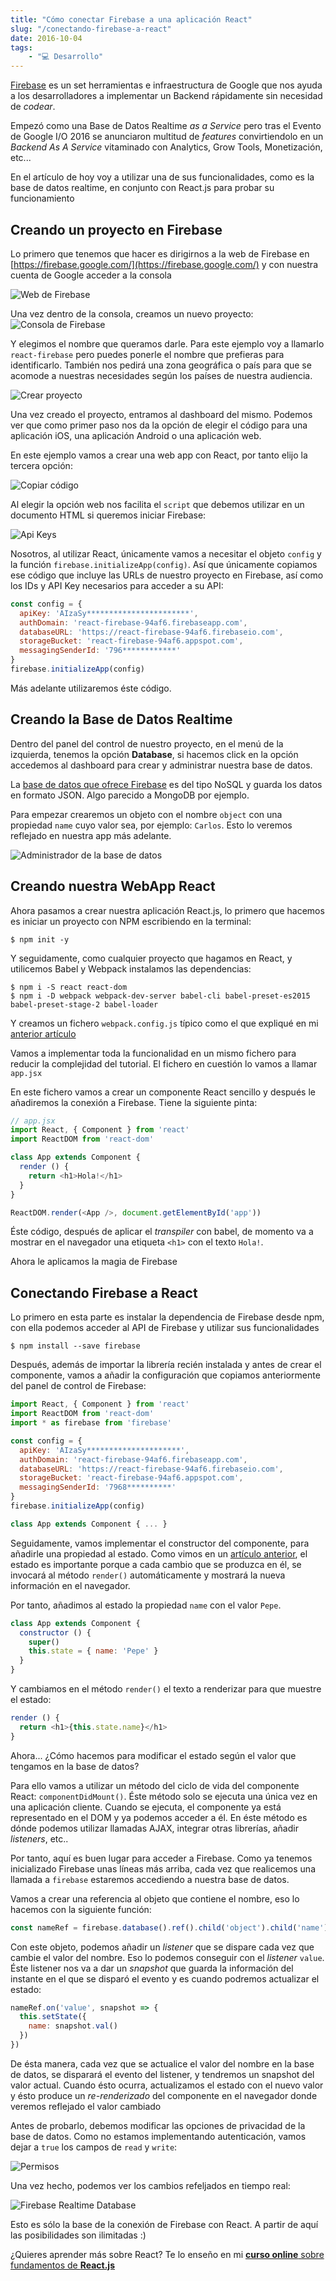 ```yaml
---
title: "Cómo conectar Firebase a una aplicación React"
slug: "/conectando-firebase-a-react"
date: 2016-10-04
tags:
    - "💻 Desarrollo"
---
```


[Firebase](https://firebase.google.com/) es un set herramientas e infraestructura de Google que nos ayuda a los desarrolladores a implementar un Backend rápidamente sin necesidad de *codear*.

Empezó como una Base de Datos Realtime *as a Service* pero tras el Evento de Google I/O 2016 se anunciaron multitud de *features* convirtiendolo en un *Backend As A Service* vitaminado con Analytics, Grow Tools, Monetización, etc...

En el artículo de hoy voy a utilizar una de sus funcionalidades, como es la base de datos realtime, en conjunto con React.js para probar su funcionamiento

<YouTube videoId="qPV-pKUmAv4" />

## Creando un proyecto en Firebase
Lo primero que tenemos que hacer es dirigirnos a la web de Firebase en [https://firebase.google.com/](https://firebase.google.com/) y con nuestra cuenta de Google acceder a la consola

![Web de Firebase](./1-firebase-login.png)

Una vez dentro de la consola, creamos un nuevo proyecto:
![Consola de Firebase](./2-firebase-create-project.png)

Y elegimos el nombre que queramos darle. Para este ejemplo voy a llamarlo `react-firebase` pero puedes ponerle el nombre que prefieras para identificarlo. También nos pedirá una zona geográfica o país para que se acomode a nuestras necesidades según los países de nuestra audiencia.

![Crear proyecto](./3-data-project.png)

Una vez creado el proyecto, entramos al dashboard del mismo. Podemos ver que como primer paso nos da la opción de elegir el código para una aplicación iOS, una aplicación Android o una aplicación web.

En este ejemplo vamos a crear una web app con React, por tanto elijo la tercera opción:

![Copiar código](./4-select-code-web.png)

Al elegir la opción web nos facilita el `script` que debemos utilizar en un documento HTML si queremos iniciar Firebase:

![Api Keys](./5-code-apikey.png)

Nosotros, al utilizar React, únicamente vamos a necesitar el objeto `config` y la función `firebase.initializeApp(config)`. Así que únicamente copiamos ese código que incluye las URLs de nuestro proyecto en Firebase, así como los IDs y API Key necesarios para acceder a su API:

```javascript
const config = {
  apiKey: 'AIzaSy***********************',
  authDomain: 'react-firebase-94af6.firebaseapp.com',
  databaseURL: 'https://react-firebase-94af6.firebaseio.com',
  storageBucket: 'react-firebase-94af6.appspot.com',
  messagingSenderId: '796************'
}
firebase.initializeApp(config)
```

Más adelante utilizaremos éste código.

## Creando la Base de Datos Realtime

Dentro del panel del control de nuestro proyecto, en el menú de la izquierda, tenemos la opción **Database**, si hacemos click en la opción accedemos al dashboard para crear y administrar nuestra base de datos.

La [base de datos que ofrece Firebase](https://firebase.google.com/docs/database/) es del tipo NoSQL y guarda los datos en formato JSON. Algo parecido a MongoDB por ejemplo.

Para empezar crearemos un objeto con el nombre `object` con una propiedad `name` cuyo valor sea, por ejemplo: `Carlos`. Esto lo veremos reflejado en nuestra app más adelante.

![Administrador de la base de datos](./6-database-console.png)

## Creando nuestra WebApp React

Ahora pasamos a crear nuestra aplicación React.js, lo primero que hacemos es iniciar un proyecto con NPM escribiendo en la terminal:

```shell
$ npm init -y
```

Y seguidamente, como cualquier proyecto que hagamos en React, y utilicemos Babel y Webpack instalamos las dependencias:

```shell
$ npm i -S react react-dom
$ npm i -D webpack webpack-dev-server babel-cli babel-preset-es2015 babel-preset-stage-2 babel-loader
```

Y creamos un fichero `webpack.config.js` típico como el que expliqué en mi [anterior artículo](/primeros-pasos-con-webpack/)

Vamos a implementar toda la funcionalidad en un mismo fichero para reducir la complejidad del tutorial. El fichero en cuestión lo vamos a llamar `app.jsx`

En este fichero vamos a crear un componente React sencillo y después le añadiremos la conexión a Firebase. Tiene la siguiente pinta:

```javascript
// app.jsx
import React, { Component } from 'react'
import ReactDOM from 'react-dom'

class App extends Component {
  render () {
    return <h1>Hola!</h1>
  }
}

ReactDOM.render(<App />, document.getElementById('app'))
```

Éste código, después de aplicar el *transpiler* con babel, de momento va a mostrar en el navegador una etiqueta `<h1>` con el texto `Hola!`.

Ahora le aplicamos la magia de Firebase

## Conectando Firebase a React

Lo primero en esta parte es instalar la dependencia de Firebase desde npm, con ella podemos acceder al API de Firebase y utilizar sus funcionalidades

```shell
$ npm install --save firebase
```

Después, además de importar la librería recién instalada y antes de crear el componente, vamos a añadir la configuración que copiamos anteriormente del panel de control de Firebase:

```javascript
import React, { Component } from 'react'
import ReactDOM from 'react-dom'
import * as firebase from 'firebase'

const config = {
  apiKey: 'AIzaSy*********************',
  authDomain: 'react-firebase-94af6.firebaseapp.com',
  databaseURL: 'https://react-firebase-94af6.firebaseio.com',
  storageBucket: 'react-firebase-94af6.appspot.com',
  messagingSenderId: '7968**********'
}
firebase.initializeApp(config)

class App extends Component { ... }
```

Seguidamente, vamos implementar el constructor del componente, para añadirle una propiedad al estado.
Como vimos en un [artículo anterior](/estructura-de-un-componente-en-react/), el estado es importante porque a cada cambio que se produzca en él, se invocará al método `render()` automáticamente y mostrará la nueva información en el navegador.

Por tanto, añadimos al estado la propiedad `name` con el valor `Pepe`.

```javascript
class App extends Component {
  constructor () {
    super()
    this.state = { name: 'Pepe' }
  }
}
``` 

Y cambiamos en el método `render()` el texto a renderizar para que muestre el estado:

```javascript
render () {
  return <h1>{this.state.name}</h1>
}
```

Ahora... ¿Cómo hacemos para modificar el estado según el valor que tengamos en la base de datos?

Para ello vamos a utilizar un método del ciclo de vida del componente React: `componentDidMount()`. Éste método solo se ejecuta una única vez en una aplicación cliente. Cuando se ejecuta, el componente ya está representado en el DOM y ya podemos acceder a él. En éste método es dónde podemos utilizar llamadas AJAX, integrar otras librerías, añadir *listeners*, etc..

Por tanto, aquí es buen lugar para acceder a Firebase. Como ya tenemos inicializado Firebase unas líneas más arriba, cada vez que realicemos una llamada a `firebase` estaremos accediendo a nuestra base de datos.

Vamos a crear una referencia al objeto que contiene el nombre, eso lo hacemos con la siguiente función:

```javascript
const nameRef = firebase.database().ref().child('object').child('name')
```

Con este objeto, podemos añadir un *listener* que se dispare cada vez que cambie el valor del nombre. Eso lo podemos conseguir con el *listener* `value`. Éste listener nos va a dar un *snapshot* que guarda la información del instante en el que se disparó el evento y es cuando podremos actualizar el estado:

```javascript
nameRef.on('value', snapshot => {
  this.setState({
    name: snapshot.val()
  })
})
```

De ésta manera, cada vez que se actualice el valor del nombre en la base de datos, se disparará el evento del listener, y tendremos un snapshot del valor actual. Cuando ésto ocurra, actualizamos el estado con el nuevo valor y ésto produce un *re-renderizado* del componente en el navegador donde veremos reflejado el valor cambiado

Antes de probarlo, debemos modificar las opciones de privacidad de la base de datos. Como no estamos implementando autenticación, vamos dejar a `true` los campos de `read` y `write`:

![Permisos](./7-permisos.png)

Una vez hecho, podemos ver los cambios refeljados en tiempo real:

![Firebase Realtime Database](./ezgif-com-crop.gif)

Esto es sólo la base de la conexión de Firebase con React. A partir de aquí las posibilidades son ilimitadas :)


¿Quieres aprender más sobre React? Te lo enseño en mi [**curso online** sobre fundamentos de **React.js**](http://cursos.carlosazaustre.es/p/react-js/)